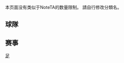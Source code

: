 {{CGroupH|name=伊拉克足球|desc=伊拉克職業足球聯賽}}<noinclude>[[Category:體育公共轉換組模板|足{{SUBPAGENAME}}]]

本页面没有类似于NoteTA的数量限制。
請自行修改分類名。

== 球隊 ==
</noinclude>
{{CItem|zh:阿尔索达; zh-hans:巴格达警察; zh-cn:巴格达警察; zh-hk:艾爾索達; |original=Al Shorta}}
{{CItem|zh-hans:萨乌拉; zh-cn:祖拉; zh-hk:薩烏拉; |original=Al-Zawra'a SC}}
{{CItem|zh:埃尔比勒; zh-hans:埃尔比勒; zh-cn:埃尔比勒竞技; zh-hk:阿比爾; |original=Erbil SC}}
{{CItem|zh-hans:纳夫艾瓦萨; zh-cn:纳杰夫中央石油; zh-hk:納夫艾華薩特; |original=Naft Al-Wasat}}
<noinclude>

== 赛事 ==
</noinclude>
{{CItem|zh:伊拉克足球超级联赛; zh-hans:伊拉克足球超级联赛; zh-cn:伊拉克足球超级联赛; zh-hant:伊拉克超級足球聯賽; zh-hk:伊拉克超級足球聯賽; |original=Iraqi Premier League}}
{{CItem|zh:伊拉克足协杯; zh-hans:伊拉克足协杯; zh-cn:伊拉克足协杯; zh-hk:伊拉克足總盃; |original=Iraq FA Cup}}
{{CGroupF}}